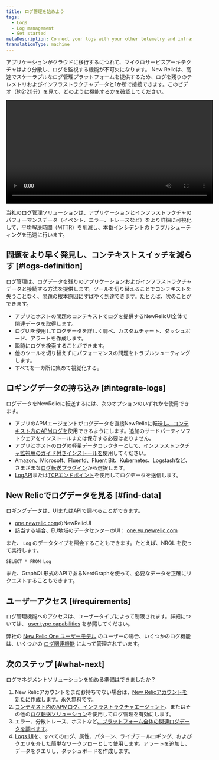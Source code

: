 ```yaml
---
title: ログ管理を始めよう
tags:
  - Logs
  - Log management
  - Get started
metaDescription: Connect your logs with your other telemetry and infrastructure data with the log management capabilities in New Relic.
translationType: machine
---
```


アプリケーションがクラウドに移行するにつれて、マイクロサービスアーキテクチャはより分散し、ログを監視する機能が不可欠になります。 New Relicは、高速でスケーラブルなログ管理プラットフォームを提供するため、ログを残りのテレメトリおよびインフラストラクチャデータと1か所で接続できます。このビデオ（約2:20分）を見て、どのように機能するかを確認してください。

<Video
  id="61mn1WFVmoM"
  type="youtube"
  width="560px"
/>

当社のログ管理ソリューションは、アプリケーションとインフラストラクチャのパフォーマンスデータ（イベント、エラー、トレースなど）をより詳細に可視化して、平均解決時間（MTTR）を削減し、本番インシデントのトラブルシューティングを迅速に行います。

## 問題をより早く発見し、コンテキストスイッチを減らす [#logs-definition]

ログ管理は、ログデータを残りのアプリケーションおよびインフラストラクチャデータと接続する方法を提供します。ツールを切り替えることでコンテキストを失うことなく、問題の根本原因にすばやく到達できます。たとえば、次のことができます。

* アプリとホストの問題のコンテキストでログを提供するNewRelicUI全体で関連データを取得します。
* ログUIを使用してログデータを詳しく調べ、カスタムチャート、ダッシュボード、アラートを作成します。
* 瞬時にログを検索することができます。
* 他のツールを切り替えずにパフォーマンスの問題をトラブルシューティングします。
* すべてを一カ所に集めて視覚化する。

## ロギングデータの持ち込み [#integrate-logs]

ログデータをNewRelicに転送するには、次のオプションのいずれかを使用できます。

* アプリのAPMエージェントがログデータを直接NewRelicに転送[し、コンテキスト内のAPMログを](/docs/apm/new-relic-apm/getting-started/get-started-logs-context)使用できるようにします。追加のサードパーティソフトウェアをインストールまたは保守する必要はありません。
* アプリとホストのログの軽量データコレクターとして、[インフラストラクチャ監視用のガイド付きインストールを](/docs/logs/forward-logs/forward-your-logs-using-infrastructure-agent)使用してください。
* Amazon、Microsoft、Fluentd、Fluent Bit、Kubernetes、Logstashなど、さまざまな[ログ転送プラグイン](/docs/logs/forward-logs/enable-log-management-new-relic/)から選択します。
* [LogAPI](/docs/logs/log-api/introduction-log-api/)または[TCPエンドポイント](/docs/logs/log-api/use-tcp-endpoint-forward-logs-new-relic)を使用してログデータを送信します。

## New Relicでログデータを見る [#find-data]

ロギングデータは、UIまたはAPIで調べることができます。

* [one.newrelic.com](https://one.newrelic.com)のNewRelicUI
* 該当する場合、EU地域のデータセンターのUI： [one.eu.newrelic.com](https://one.eu.newrelic.com)

また、 `Log` のデータタイプを照会することもできます。たとえば、NRQL を使って実行します。

```
SELECT * FROM Log
```

また、GraphQL形式のAPIであるNerdGraphを使って、必要なデータを正確にリクエストすることもできます。

## ユーザーアクセス [#requirements]

ログ管理機能へのアクセスは、ユーザータイプによって制限されます。詳細については、 [user type capabilities](/docs/accounts/accounts-billing/new-relic-one-user-management/user-type#user-type-capabilities) を参照してください。

弊社の [New Relic One ユーザーモデル](/docs/accounts/original-accounts-billing/original-users-roles/overview-user-models) のユーザーの場合、いくつかのログ機能は、いくつかの [ログ関連機能](/docs/accounts/accounts-billing/new-relic-one-user-management/user-management-concepts/#capabilities) によって管理されています。

## 次のステップ [#what-next]

ログマネジメントソリューションを始める準備はできましたか？

1. New Relicアカウントをまだお持ちでない場合は、[New Relicアカウントを新たに作成します](https://newrelic.com/signup)。永久無料です。
2. [コンテキスト内のAPMログ、](/docs/apm/new-relic-apm/getting-started/get-started-logs-context)[インフラストラクチャエージェント](/docs/logs/forward-logs/forward-your-logs-using-infrastructure-agent/)、またはその他の[ログ転送ソリューション](/docs/logs/forward-logs/enable-log-management-new-relic/)を使用してログ管理を有効にします。
3. エラー、分散トレース、ホストなど[、プラットフォーム全体の関連ログデータを調べます](/docs/apm/new-relic-apm/getting-started/get-started-logs-context#response-time-example)。
4. [Logs UI](/docs/logs/ui-data/use-logs-ui/)を、すべてのログ、属性、パターン、ライブテールロギング、およびクエリを介した簡単なワークフローとして使用します。アラートを追加し、データをクエリし、ダッシュボードを作成します。